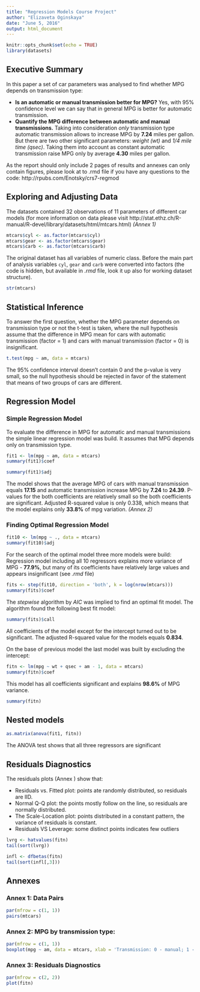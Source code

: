 ```yaml
---
title: "Regression Models Course Project"
author: "Elizaveta Oginskaya"
date: "June 5, 2016"
output: html_document
---
```


```r
knitr::opts_chunk$set(echo = TRUE)
library(datasets)
```

## Executive Summary
In this paper a set of car parameters was analysed to find whether MPG depends on transmission type:

* **Is an automatic or manual transmission better for MPG?** Yes, with 95% confidence level we can say that in general MPG is better for automatic transmission.
* **Quantify the MPG difference between automatic and manual transmissions.** Taking into consideration *only* transmission type automatic transmission allows to increase MPG by **7.24** miles per gallon. But there are two other significant parameters: *weight (wt)* and *1/4 mile time (qsec)*. Taking them into account as constant automatic transmission raise MPG only by average **4.30** miles per gallon.

As the report should only include 2 pages of results and annexes can only contain figures, please look at to .rmd file if you have any questions to the code: http://rpubs.com/Enotsky/crs7-regmod

## Exploring and Adjusting Data
The datasets contained 32 observations of 11 parameters of different car models (for more information on data please visit http://stat.ethz.ch/R-manual/R-devel/library/datasets/html/mtcars.html) *(Annex 1)*
```r
mtcars$cyl <- as.factor(mtcars$cyl)
mtcars$gear <- as.factor(mtcars$gear)
mtcars$carb <- as.factor(mtcars$carb)
```
The original dataset has all variables of numeric class. Before the main part of analysis variables `cyl`, `gear` and `carb` were converted into factors (the code is hidden, but available in *.rmd* file, look it up also for working dataset structure).
```r
str(mtcars)
```

## Statistical Inference
To answer the first question, whether the MPG parameter depends on transmission type or not the t-test is taken, where the null hypothesis assume that the difference in MPG mean for cars with automatic transmission (factor = 1) and cars with manual transmission (factor = 0) is insignificant.
```r
t.test(mpg ~ am, data = mtcars)
```
The 95% confidence interval doesn't contain 0 and the p-value is very small, so the null hypothesis should be rejected in favor of the statement that means of two groups of cars are different.

## Regression Model
### Simple Regression Model
To evaluate the difference in MPG for automatic and manual transmissions the simple linear regression model was build. It assumes that MPG depends only on transmission type.
```r
fit1 <- lm(mpg ~ am, data = mtcars)
summary(fit1)$coef
```

```r
summary(fit1)$adj
```

The model shows that the average MPG of cars with manual transmission equals **17.15** and automatic transmission increase MPG by **7.24** to **24.39**. P-values for the both coefficients are relatively small so the both coefficients are significant. Adjusted R-squared value is only 0.338, which means that the model explains only **33.8%** of mpg variation. *(Annex 2)*

### Finding Optimal Regression Model
```r
fit10 <- lm(mpg ~ ., data = mtcars)
summary(fit10)$adj
```
For the search of the optimal model three more models were build:
Regression model including all 10 regressors explains more variance of MPG - **77.9%**, but many of its coefficients have relatively large values and appears insignificant (see *.rmd* file)
```r
fits <- step(fit10, direction = 'both', k = log(nrow(mtcars)))
summary(fits)$coef
```

The *stepwise* algorithm by *AIC* was implied to find an optimal fit model. The algorithm found the following best fit model:
```r
summary(fits)$call
```
All coefficients of the model except for the intercept turned out to be significant. The adjusted R-squared value for the models equals **0.834**.

On the base of previous model the last model was built by excluding the intercept:
```r
fitn <- lm(mpg ~ wt + qsec + am - 1, data = mtcars)
summary(fitn)$coef
```
This model has all coefficients significant and explains **98.6%** of MPG variance.
```r
summary(fitn)
```

## Nested models
```r
as.matrix(anova(fit1, fitn))
```
The ANOVA test shows that all three regressors are significant

## Residuals Diagnostics
The residuals plots (Annex ) show that:

* Residuals vs. Fitted plot: points ate randomly distributed, so residuals are IID.
* Normal Q-Q plot: the points mostly follow on the line, so residuals are normally distributed.
* The Scale-Location plot: points distributed in a constant pattern, the variance of residuals is constant.
* Residuals VS Leverage: some distinct points indicates few outliers
```r
lvrg <- hatvalues(fitn)
tail(sort(lvrg))

infl <- dfbetas(fitn)
tail(sort(infl[,3]))
```


## Annexes
### Annex 1: Data Pairs
```r
par(mfrow = c(1, 1))
pairs(mtcars)
```

### Annex 2: MPG by transmission type:
```r
par(mfrow = c(1, 1))
boxplot(mpg ~ am, data = mtcars, xlab = 'Transmission: 0 - manual; 1 - automatic', ylab = 'Miles per Gallon')
```

### Annex 3: Residuals Diagnostics
```r
par(mfrow = c(2, 2))
plot(fitn)
```
